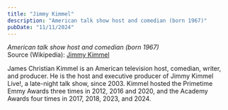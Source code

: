 ```yaml
---
title: "Jimmy Kimmel"
description: "American talk show host and comedian (born 1967)"
pubDate: "11/11/2024"
---
```


*American talk show host and comedian (born 1967)*  
Source (Wikipedia): [Jimmy Kimmel][1]

James Christian Kimmel is an American television host, comedian, writer, and producer. He is the host and executive producer of Jimmy Kimmel Live!, a late-night talk show, since 2003. Kimmel hosted the Primetime Emmy Awards three times in 2012, 2016 and 2020, and the Academy Awards four times in 2017, 2018, 2023, and 2024.

[1]: https://en.wikipedia.org/wiki/Jimmy_Kimmel
